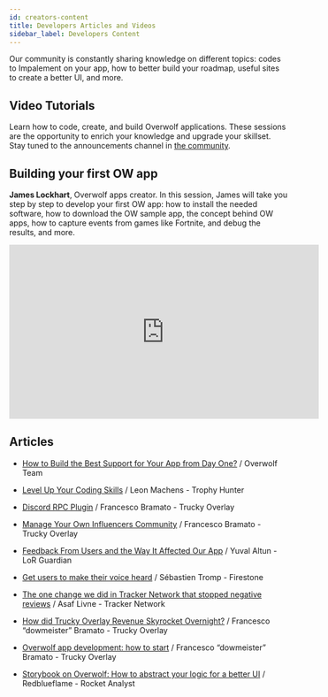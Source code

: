 ```yaml
---
id: creators-content
title: Developers Articles and Videos
sidebar_label: Developers Content
---
```


Our community is constantly sharing knowledge on different topics: codes to Impalement on your app, how to better build your roadmap, useful sites to create a better UI, and more.

## Video Tutorials

Learn how to code, create, and build Overwolf applications. These sessions are the opportunity to enrich your knowledge and upgrade your skillset.
Stay tuned to the announcements channel in [the community](https://discord.gg/overwolf-developers).

## Building your first OW app

<b>James Lockhart</b>, Overwolf apps creator.
In this session, James will take you step by step to develop your first OW app: how to install the needed software, how to download the OW sample app, the concept behind OW apps, how to capture events from games like Fortnite, and debug the results, and more.

  <div className="video-container">
      <iframe width="560" height="315" src="https://www.youtube.com/embed/6hskY4Dfrns" frameBorder="0" allow="accelerometer; autoplay; clipboard-write; encrypted-media; gyroscope; picture-in-picture" allowFullScreen></iframe>
  </div>

## Articles
- [How to Build the Best Support for Your App from Day One?](https://mailchi.mp/overwolf.com/how-to-support) / Overwolf Team

- [Level Up Your Coding Skills](https://mailchi.mp/overwolf.com/ui-ux-best-practices) / Leon Machens - Trophy Hunter

- [Discord RPC Plugin](https://github.com/overwolf/community-gists/tree/master/DiscordRPCPlugin) / Francesco Bramato - Trucky Overlay

- [Manage Your Own Influencers Community](https://mailchi.mp/7e277b4b904c/the-reddit-post-that-caused-us-to-stop-overwolf-devs-251297) / Francesco Bramato - Trucky Overlay

- [Feedback From Users and the Way It Affected Our App](https://mailchi.mp/7e277b4b904c/the-reddit-post-that-caused-us-to-stop-overwolf-devs-251297) / Yuval Altun - LoR Guardian

- [Get users to make their voice heard](https://mailchi.mp/7012fff3a2a9/the-reddit-post-that-caused-us-to-stop-overwolf-devs-251221) / Sébastien Tromp - Firestone

- [The one change we did in Tracker Network that stopped negative reviews](https://dowmeister.medium.com/how-did-trucky-overlay-revenue-skyrocket-overnight-c858757ebbff) / Asaf Livne - Tracker Network

- [How did Trucky Overlay Revenue Skyrocket Overnight?](https://mailchi.mp/7012fff3a2a9/the-reddit-post-that-caused-us-to-stop-overwolf-devs-251221) / Francesco “dowmeister” Bramato - Trucky Overlay

- [Overwolf app development: how to start](https://dowmeister.medium.com/overwolf-app-development-how-to-start-b0a897104d98) / Francesco “dowmeister” Bramato - Trucky Overlay

- [Storybook on Overwolf: How to abstract your logic for a better UI](https://rocket-analyst.medium.com/storybook-on-overwolf-how-to-abstract-your-logic-for-a-better-ui-2f266381b5ea) / Redblueflame - Rocket Analyst


